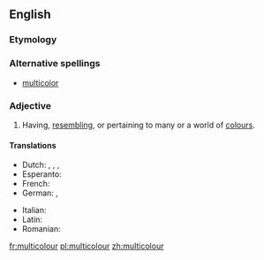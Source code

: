==English==

===Etymology===
{{etyl|la}} {{prefix|multi|colour}}

===Alternative spellings===
* {{i-c|Chiefly American}} [[multicolor]]

===Adjective===
{{infl|en|adjective}}

# {{chiefly|Canadian|Australian|Jamaican|British|International}} Having, [[resembling]], or pertaining to many or a world of [[colour]]s.

====Translations====
{{trans-top|having many colours}}
* Dutch: {{t+|nl|bont}}, {{t|nl|bonte}}, {{t|nl|veelkleurig}}, {{t|nl|veelkleurige}}
* Esperanto: {{t|eo|multkolora|xs=Esperanto}}
* French: {{t|fr|multicooleur}}
* German: {{t+|de|bunt}}, {{t-|de|vielfarbig}}
{{trans-mid}}
* Italian: {{t+|it|multicolore}}
* Latin: {{t-|la|multicolor}}
* Romanian: {{t+|ro|multicolor}}
{{trans-bottom}}

[[fr:multicolour]]
[[pl:multicolour]]
[[zh:multicolour]]